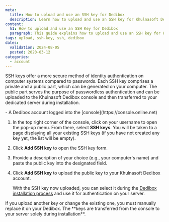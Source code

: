 ```yaml
---
meta:
  title: How to upload and use an SSH key for Dedibox
  description: Learn how to upload and use an SSH key for Khulnasoft Dedibox servers.
content:
  h1: How to upload and use an SSH Key for Dedibox
  paragraph: This guide explains how to upload and use an SSH key for Khulnasoft Dedibox servers.
tags: upload, ssh-key, ssh, dedibox
dates:
  validation: 2024-08-05
  posted: 2020-03-12
categories:
  - account
---
```


SSH keys offer a more secure method of identity authentication on computer systems compared to passwords. Each SSH key comprises a private and a public part, which can be generated on your computer. The public part serves the purpose of passwordless authentication and can be uploaded to the Khulnasoft Dedibox console and then transferred to your dedicated server during installation.

<Macro id="requirements" />
- A Dedibox account logged into the [console](https://console.online.net)


1. In the top right corner of the console, click on your username to open the pop-up menu. From there, select **SSH keys**.
    <Lightbox src="khulnasoft-dedibox-console-ssh-key-menu.webp" />
    You will be taken to a page displaying all your existing SSH keys (if you have not created any key yet, the list will be empty).
2. Click **Add SSH key** to open the SSH key form.
3. Provide a description of your choice (e.g., your computer's name) and paste the public key into the designated field.
4. Click **Add SSH key** to upload the public key to your Khulnasoft Dedibox account.

    With the SSH key now uploaded, you can select it during the [Dedibox installation process](/dedibox/dedicated-servers/how-to/install-a-server/) and use it for authentication on your server.
  <Message type="note">
    If you upload another key or change the existing one, you must manually replace it on your Dedibox. The **keys are transferred from the console to your server solely during installation**.
  </Message>
